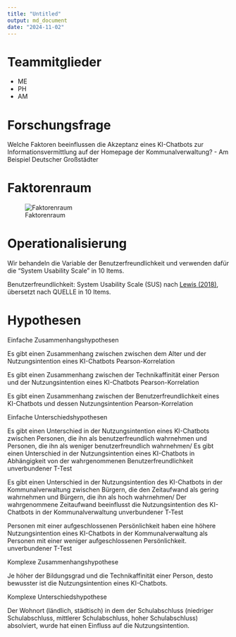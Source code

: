 ```yaml
---
title: "Untitled"
output: md_document
date: "2024-11-02"
---
```

# Teammitglieder
* ME
* PH
* AM

# Forschungsfrage 
Welche Faktoren beeinflussen die Akzeptanz eines KI-Chatbots zur Informationsvermittlung auf der Homepage der Kommunalverwaltung? - Am Beispiel Deutscher Großstädter


# Faktorenraum
![Faktorenraum](readme_files/FaktorenraumNEU.drawio.png)


# Operationalisierung

Wir behandeln die Variable der Benutzerfreundlichkeit und verwenden dafür die "System Usability Scale" in 10 Items.

Benutzerfreundlichkeit: System Usability Scale (SUS) nach [Lewis (2018)](https://doi.org/10.1080/10447318.2018.1455307 "Lewis, J. R. (2018). The System Usability Scale: Past, Present, and Future. International Journal of Human-Computer Interaction, 34(7), 577–590. https://doi.org/10.1080/10447318.2018.1455307"), übersetzt nach QUELLE in 10 Items.

# Hypothesen 

Einfache Zusammenhangshypothesen

Es gibt einen Zusammenhang zwischen zwischen dem Alter und der Nutzungsintention eines KI-Chatbots
Pearson-Korrelation 

Es gibt einen Zusammenhang zwischen der Technikaffinität einer Person und der Nutzungsintention eines KI-Chatbots
Pearson-Korrelation

Es gibt einen Zusammenhang zwischen der Benutzerfreundlichkeit eines KI-Chatbots und dessen Nutzungsintention
Pearson-Korrelation 


Einfache Unterschiedshypothesen

Es gibt einen Unterschied in der Nutzungsintention eines KI-Chatbots zwischen Personen, die ihn als benutzerfreundlich wahrnehmen und Personen, die ihn als weniger benutzerfreundlich wahrnehmen/ Es gibt einen Unterschied in der Nutzungsintention eines KI-Chatbots in Abhängigkeit von der wahrgenommenen Benutzerfreundlichkeit
unverbundener T-Test 

Es gibt einen Unterschied in der Nutzungsintention des KI-Chatbots in der Kommunalverwaltung zwischen Bürgern, die den Zeitaufwand als gering wahrnehmen und Bürgern, die ihn als hoch wahrnehmen/ Der wahrgenommene Zeitaufwand beeinflusst die Nutzungsintention des KI-Chatbots in der Kommunalverwaltung 
unverbundener T-Test

Personen mit einer aufgeschlossenen Persönlichkeit haben eine höhere Nutzungsintention eines KI-Chatbots in der Kommunalverwaltung als Personen mit einer weniger aufgeschlossenen Persönlichkeit. 
unverbundener T-Test 

Komplexe Zusammenhangshypothese

Je höher der Bildungsgrad und die Technikaffinität einer Person, desto bewusster ist die Nutzungsintention eines KI-Chatbots.

Komplexe Unterschiedshypothese

Der Wohnort (ländlich, städtisch) in dem der Schulabschluss (niedriger Schulabschluss, mittlerer Schulabschluss, hoher Schulabschluss) absolviert, wurde hat einen Einfluss auf die Nutzungsintention.



